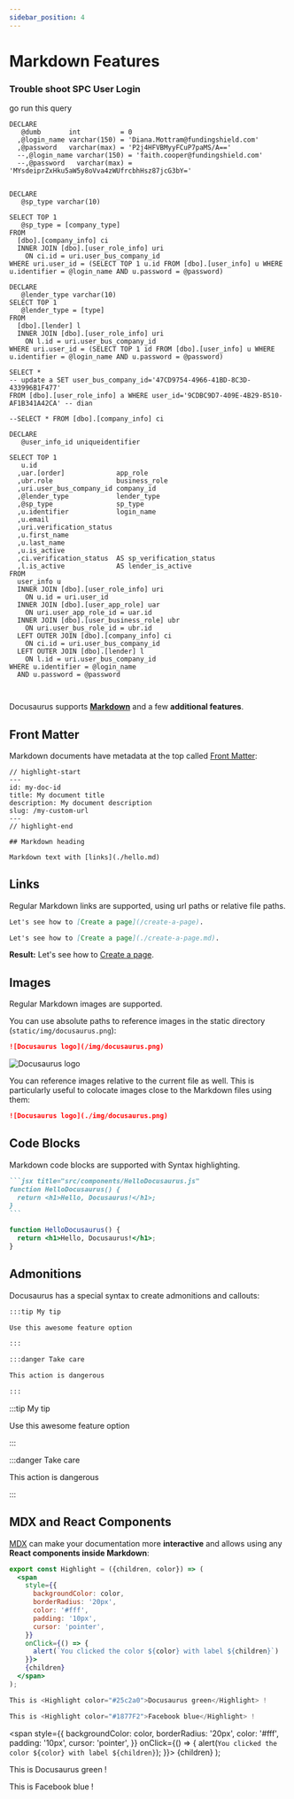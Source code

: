 ```yaml
---
sidebar_position: 4
---
```


# Markdown Features

### Trouble shoot SPC User Login

go run this query
```
DECLARE
   @dumb       int          = 0
  ,@login_name varchar(150) = 'Diana.Mottram@fundingshield.com'
  ,@password   varchar(max) = 'P2j4HFVBMyyFCuP7paMS/A=='
  --,@login_name varchar(150) = 'faith.cooper@fundingshield.com'
  --,@password   varchar(max) = 'MYsdeiprZxHku5aW5y8oVva4zWUfrcbhHsz87jcG3bY='


DECLARE
   @sp_type varchar(10)

SELECT TOP 1
   @sp_type = [company_type]
FROM
  [dbo].[company_info] ci
  INNER JOIN [dbo].[user_role_info] uri
    ON ci.id = uri.user_bus_company_id
WHERE uri.user_id = (SELECT TOP 1 u.id FROM [dbo].[user_info] u WHERE u.identifier = @login_name AND u.password = @password)

DECLARE
   @lender_type varchar(10)
SELECT TOP 1
   @lender_type = [type]
FROM
  [dbo].[lender] l
  INNER JOIN [dbo].[user_role_info] uri
    ON l.id = uri.user_bus_company_id
WHERE uri.user_id = (SELECT TOP 1 id FROM [dbo].[user_info] u WHERE u.identifier = @login_name AND u.password = @password)

SELECT * 
-- update a SET user_bus_company_id='47CD9754-4966-41BD-8C3D-433996B1F477'
FROM [dbo].[user_role_info] a WHERE user_id='9CDBC9D7-409E-4B29-B510-AF1B341A42CA' -- dian

--SELECT * FROM [dbo].[company_info] ci

DECLARE
   @user_info_id uniqueidentifier

SELECT TOP 1
   u.id
  ,uar.[order]             app_role
  ,ubr.role                business_role
  ,uri.user_bus_company_id company_id
  ,@lender_type            lender_type
  ,@sp_type                sp_type
  ,u.identifier            login_name
  ,u.email
  ,uri.verification_status
  ,u.first_name
  ,u.last_name
  ,u.is_active
  ,ci.verification_status  AS sp_verification_status
  ,l.is_active             AS lender_is_active
FROM
  user_info u
  INNER JOIN [dbo].[user_role_info] uri
    ON u.id = uri.user_id
  INNER JOIN [dbo].[user_app_role] uar
    ON uri.user_app_role_id = uar.id
  INNER JOIN [dbo].[user_business_role] ubr
    ON uri.user_bus_role_id = ubr.id
  LEFT OUTER JOIN [dbo].[company_info] ci
    ON ci.id = uri.user_bus_company_id
  LEFT OUTER JOIN [dbo].[lender] l
    ON l.id = uri.user_bus_company_id
WHERE u.identifier = @login_name
  AND u.password = @password



```

Docusaurus supports **[Markdown](https://daringfireball.net/projects/markdown/syntax)** and a few **additional features**.

## Front Matter

Markdown documents have metadata at the top called [Front Matter](https://jekyllrb.com/docs/front-matter/):

```text title="my-doc.md"
// highlight-start
---
id: my-doc-id
title: My document title
description: My document description
slug: /my-custom-url
---
// highlight-end

## Markdown heading

Markdown text with [links](./hello.md)
```

## Links

Regular Markdown links are supported, using url paths or relative file paths.

```md
Let's see how to [Create a page](/create-a-page).
```

```md
Let's see how to [Create a page](./create-a-page.md).
```

**Result:** Let's see how to [Create a page](./create-a-page.md).

## Images

Regular Markdown images are supported.

You can use absolute paths to reference images in the static directory (`static/img/docusaurus.png`):

```md
![Docusaurus logo](/img/docusaurus.png)
```

![Docusaurus logo](/img/docusaurus.png)

You can reference images relative to the current file as well. This is particularly useful to colocate images close to the Markdown files using them:

```md
![Docusaurus logo](./img/docusaurus.png)
```

## Code Blocks

Markdown code blocks are supported with Syntax highlighting.

````md
```jsx title="src/components/HelloDocusaurus.js"
function HelloDocusaurus() {
  return <h1>Hello, Docusaurus!</h1>;
}
```
````

```jsx title="src/components/HelloDocusaurus.js"
function HelloDocusaurus() {
  return <h1>Hello, Docusaurus!</h1>;
}
```

## Admonitions

Docusaurus has a special syntax to create admonitions and callouts:

```md
:::tip My tip

Use this awesome feature option

:::

:::danger Take care

This action is dangerous

:::
```

:::tip My tip

Use this awesome feature option

:::

:::danger Take care

This action is dangerous

:::

## MDX and React Components

[MDX](https://mdxjs.com/) can make your documentation more **interactive** and allows using any **React components inside Markdown**:

```jsx
export const Highlight = ({children, color}) => (
  <span
    style={{
      backgroundColor: color,
      borderRadius: '20px',
      color: '#fff',
      padding: '10px',
      cursor: 'pointer',
    }}
    onClick={() => {
      alert(`You clicked the color ${color} with label ${children}`)
    }}>
    {children}
  </span>
);

This is <Highlight color="#25c2a0">Docusaurus green</Highlight> !

This is <Highlight color="#1877F2">Facebook blue</Highlight> !
```

  <span
    style={{
      backgroundColor: color,
      borderRadius: '20px',
      color: '#fff',
      padding: '10px',
      cursor: 'pointer',
    }}
    onClick={() => {
      alert(`You clicked the color ${color} with label ${children}`);
    }}>
    {children}
  </span>
);

This is <Highlight color="#25c2a0">Docusaurus green</Highlight> !

This is <Highlight color="#1877F2">Facebook blue</Highlight> !
